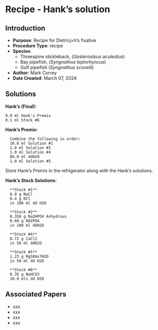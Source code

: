 # Recipe - Hank's solution {#sec-recipe-hanks}

## Introduction

-   **Purpose**: Recipe for Dietricj=h's fixative\
-   **Procedure Type**: recipe
-   **Species**:
    -   Threespine stickleback, (*Gasterosteus aculeatus*)
    -   Bay pipefish, (*Syngnathus leptorhyncus*)
    -   Gulf pipefish (*Syngnathus scovelli*)
-   **Author**: Mark Currey
-   **Date Created**: March 07, 2024

## Solutions

**Hank's (Final):**

```         
9.9 ml Hank's Premix
0.1 ml Stock #6
```

**Hank's Premix:**

```         
  Combine the following in order:
  10.0 ml Solution #1
  1.0 ml Solution #2
  1.0 ml Solution #4
  86.0 ml ddH2O
  1.0 ml Solution #5
```

::: {.callout-Note title="NOTE"}
Store Hank's Premix in the refrigerator along with the Hank's solutions.
:::

**Hank's Stock Solutions:**

```         
  **Stock #1**
  8.0 g NaCl 
  0.4 g KCl
  in 100 ml dd H2O
  
  **Stock #2**
  0.358 g Na2HPO4 Anhydrous 
  0.60 g KH2PO4 
  in 100 ml ddH2O
  
  **Stock #4**
  0.72 g CaCl2 
  in 50 ml ddH2O
  
  **Stock #5**
  1.23 g MgSO4x7H2O 
  in 50 ml dd H2O
  
  **Stock #6**
  0.35 g NaHCO3
  10.0 mls dd H2O
```

## Associated Papers

-   xxx
-   xxx
-   xxx
-   xxx
